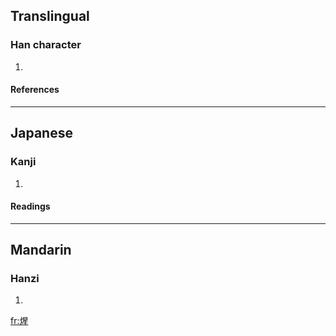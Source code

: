 ==Translingual==
===Han character===
{{Han char|rn=86|rad=火|as=09|sn=13|four=9681<sub>5</sub>|canj=火日竹一 (FAHM)}}
# {{defn|Han|sort=火09}}
====References====
{{Han ref|kx=0676.060|dkj=19180|dj=1087.110|hdz=32217.040|uh=714B|ud=29003|bh=DE7A|bd=56954}}

----
==Japanese==
===Kanji===
{{ja-kanji|grade=|rs=火09}}
# {{defn|Japanese}} 
====Readings====
{{ja-readings|on=[[せい]] (sei), [[しょう]] (shō)|kun=[[あつい]] (atsui)}}

----
==Mandarin==
===Hanzi===
{{cmn-hanzi|pin=[[xīng]] ([[xing1]])|wg=hsing<sup>1</sup>}}
# {{defn|Mandarin}}

[[fr:煋]]